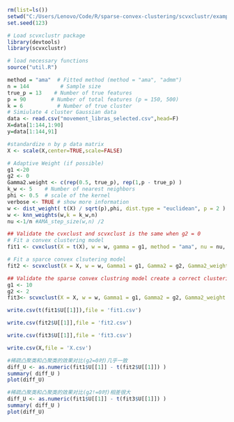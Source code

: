 
```{r}
rm(list=ls())
setwd("C:/Users/Lenovo/Code/R/sparse-convex-clustering/scvxclustr/example")
set.seed(123)

# Load scvxclustr package
library(devtools)
library(scvxclustr)

# load necessary functions
source("util.R")


```


```{r}
method = "ama"  # Fitted method (method = "ama", "admm")
n = 144          # Sample size
true_p = 13    # Number of true features
p = 90        # Number of total features (p = 150, 500)
k = 6           # Number of true cluster
# Simiulate 4 cluster Gaussian data
data <- read.csv("movement_libras_selected.csv",head=F)
X=data[1:144,1:90]
y=data[1:144,91]
```

```{r}
#standardize n by p data matrix
X <- scale(X,center=TRUE,scale=FALSE)
```


```{r}
# Adaptive Weight (if possible)
g1 <-20
g2 <- 0
Gamma2.weight <- c(rep(0.5, true_p), rep(1,p - true_p) )
k_w <- 5    # Number of nearest neighbors
phi <- 0.5  # scale of the kernel
verbose <- TRUE # show more information
w <- dist_weight( t(X) / sqrt(p),phi, dist.type = "euclidean", p = 2 )
w <- knn_weights(w,k = k_w,n)
nu <-1/n #AMA_step_size(w,n) /2
```

```{r}
## Validate the cvxclust and scvxclust is the same when g2 = 0
# Fit a convex clustering model
fit1 <- cvxclust(X = t(X), w = w, gamma = g1, method = "ama", nu = nu, max_iter = 10000, tol = 1e-5)
```

```{r}
# Fit a sparce convex clsutering model
fit2 <- scvxclust(X = X, w = w, Gamma1 = g1, Gamma2 = g2, Gamma2_weight = Gamma2.weight, method = method, nu = nu, max_iter = 10000, tol_abs = 1e-5)
```

```{r}
## Validate the sparse convex clustring model create a correct clustering structure under the toy exmaple.
g1 <- 10
g2 <- 2
fit3<- scvxclust(X = X, w = w, Gamma1 = g1, Gamma2 = g2, Gamma2_weight = Gamma2.weight, method = method, nu = nu, max_iter = 10000, tol_abs = 1e-5)

```

```{r}
write.csv(t(fit1$U[[1]]),file = 'fit1.csv')
```

```{r}
write.csv(fit2$U[[1]],file = 'fit2.csv')
```

```{r}
write.csv(fit3$U[[1]],file = 'fit3.csv')
```


```{r}
write.csv(X,file = 'X.csv')
```


```{r}
#稀疏凸聚类和凸聚类的效果对比(g2=0时)几乎一致
diff_U <- as.numeric(fit1$U[[1]] - t(fit2$U[[1]]) )
summary( diff_U )
plot(diff_U)
```
```{r}
#稀疏凸聚类和凸聚类的效果对比(g2!=0时)相差很大
diff_U <- as.numeric(fit1$U[[1]] - t(fit3$U[[1]]) )
summary( diff_U )
plot(diff_U)
```


```{r}

```

```{r}

```

